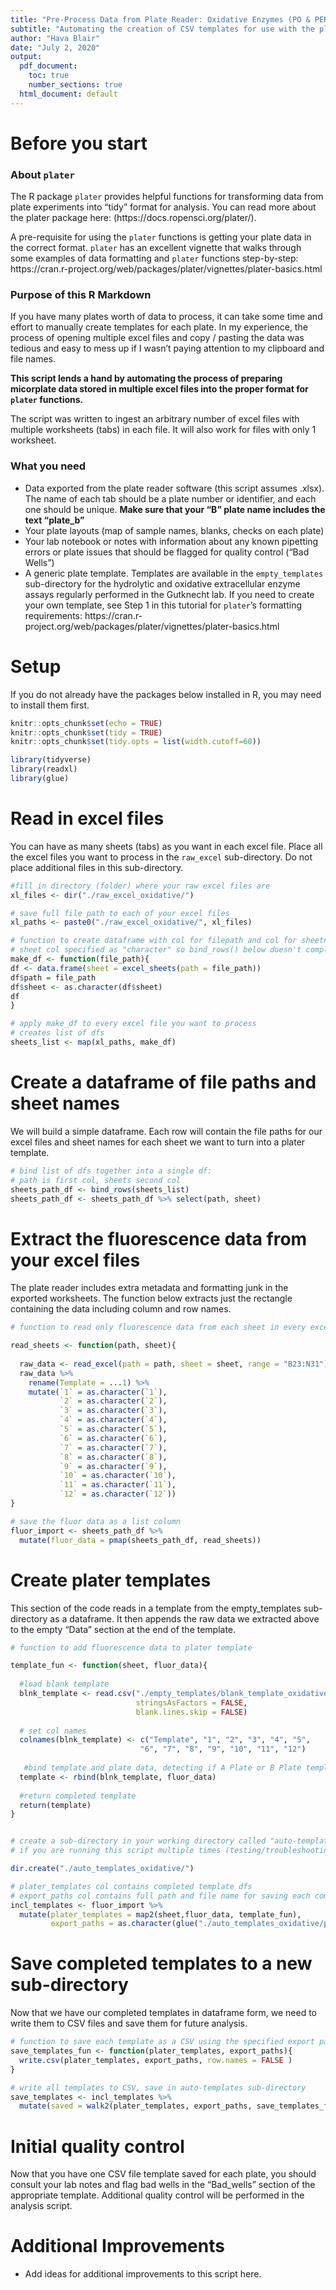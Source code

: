 ```yaml
---
title: "Pre-Process Data from Plate Reader: Oxidative Enzymes (PO & PER)"
subtitle: "Automating the creation of CSV templates for use with the plater package"
author: "Hava Blair"
date: "July 2, 2020"
output:
  pdf_document: 
    toc: true 
    number_sections: true
  html_document: default
---
```

\newpage

# Before you start 

### About `plater`

The R package `plater` provides helpful functions for transforming data from plate experiments into "tidy" format for analysis.  You can read more about the plater package here: (https://docs.ropensci.org/plater/).   

A pre-requisite for using the `plater` functions is getting your plate data in the correct format.  `plater` has an excellent vignette that walks through some examples of data formatting and `plater` functions step-by-step: https://cran.r-project.org/web/packages/plater/vignettes/plater-basics.html 

### Purpose of this R Markdown 

If you have many plates worth of data to process, it can take some time and effort to manually create templates for each plate.  In my experience, the process of opening multiple excel files and copy / pasting the data was tedious and easy to mess up if I wasn't paying attention to my clipboard and file names. 

**This script lends a hand by automating the process of preparing micorplate data stored in multiple excel files into the proper format for `plater` functions.**

The script was written to ingest an arbitrary number of excel files with multiple worksheets (tabs) in each file.  It will also work for files with only 1 worksheet.  

### What you need 

- Data exported from the plate reader software (this script assumes .xlsx). The name of each tab should be a plate number or identifier, and each one should be unique.  **Make sure that your "B" plate name includes the text "plate_b"**
- Your plate layouts (map of sample names, blanks, checks on each plate)
- Your lab notebook or notes with information about any known pipetting errors or plate issues that should be flagged for quality control ("Bad Wells")
- A generic plate template.  Templates are available in the `empty_templates` sub-directory for the hydrolytic and oxidative extracellular enzyme assays regularly performed in the Gutknecht lab.  If you need to create your own template, see Step 1 in this tutorial for `plater`'s formatting requirements:  https://cran.r-project.org/web/packages/plater/vignettes/plater-basics.html
\newpage

# Setup

If you do not already have the packages below installed in R, you may need to install them first.  

```r
knitr::opts_chunk$set(echo = TRUE)
knitr::opts_chunk$set(tidy = TRUE)
knitr::opts_chunk$set(tidy.opts = list(width.cutoff=60))

library(tidyverse)
library(readxl)
library(glue)

```

# Read in excel files 

You can have as many sheets (tabs) as you want in each excel file.  Place all the excel files you want to process in the `raw_excel` sub-directory.  Do not place additional files in this sub-directory. 

```r
#fill in directory (folder) where your raw excel files are
xl_files <- dir("./raw_excel_oxidative/")

# save full file path to each of your excel files
xl_paths <- paste0("./raw_excel_oxidative/", xl_files)

# function to create dataframe with col for filepath and col for sheetnames. Each row in this dataframe represents a single "sheet" (tab) from your raw excel file. You will get one dataframe per excel file in your original list.
# sheet col specified as "character" so bind_rows() below doesn't complain about unequal factor levels. 
make_df <- function(file_path){
df <- data.frame(sheet = excel_sheets(path = file_path))
df$path = file_path
df$sheet <- as.character(df$sheet)
df
}

# apply make_df to every excel file you want to process
# creates list of dfs
sheets_list <- map(xl_paths, make_df)

``` 


# Create a dataframe of file paths and sheet names 

We will build a simple dataframe.  Each row will contain the file paths for our excel files and sheet names for each sheet we want to turn into a plater template.  

```r

# bind list of dfs together into a single df:
# path is first col, sheets second col
sheets_path_df <- bind_rows(sheets_list) 
sheets_path_df <- sheets_path_df %>% select(path, sheet)

```


# Extract the fluorescence data from your excel files

The plate reader includes extra metadata and formatting junk in the exported worksheets.  The function below extracts just the rectangle containing the data including column and row names. 

```r
# function to read only fluorescence data from each sheet in every excel file

read_sheets <- function(path, sheet){
  
  raw_data <- read_excel(path = path, sheet = sheet, range = "B23:N31")
  raw_data %>%  
    rename(Template = ...1) %>% 
    mutate(`1` = as.character(`1`),
           `2` = as.character(`2`),
           `3` = as.character(`3`),
           `4` = as.character(`4`),
           `5` = as.character(`5`),
           `6` = as.character(`6`),
           `7` = as.character(`7`),
           `8` = as.character(`8`),
           `9` = as.character(`9`), 
           `10` = as.character(`10`), 
           `11` = as.character(`11`), 
           `12` = as.character(`12`))
}

# save the fluor data as a list column 
fluor_import <- sheets_path_df %>% 
  mutate(fluor_data = pmap(sheets_path_df, read_sheets))

```

# Create plater templates

This section of the code reads in a template from the empty_templates sub-directory as a dataframe.  It then appends the raw data we extracted above to the empty "Data" section at the end of the template.   

```r

# function to add fluorescence data to plater template

template_fun <- function(sheet, fluor_data){
  
  #load blank template
  blnk_template <- read.csv("./empty_templates/blank_template_oxidative.csv",
                            stringsAsFactors = FALSE,
                            blank.lines.skip = FALSE)
    
  # set col names 
  colnames(blnk_template) <- c("Template", "1", "2", "3", "4", "5",
                             "6", "7", "8", "9", "10", "11", "12")
  
   #bind template and plate data, detecting if A Plate or B Plate template needed.
  template <- rbind(blnk_template, fluor_data)
   
  #return completed template
  return(template)
}


# create a sub-directory in your working directory called "auto-templates"
# if you are running this script multiple times (testing/troubleshooting) you may see a warning that "auto-templates" directory already exists.  It's not a problem, every time you run this the sub-directory will be over-written. 

dir.create("./auto_templates_oxidative/")

# plater_templates col contains completed template dfs
# export_paths col contains full path and file name for saving each completed template
incl_templates <- fluor_import %>% 
  mutate(plater_templates = map2(sheet,fluor_data, template_fun), 
         export_paths = as.character(glue("./auto_templates_oxidative/plater-{sheet}.csv")))

```


# Save completed templates to a new sub-directory 

Now that we have our completed templates in dataframe form, we need to write them to CSV files and save them for future analysis.  

```r

# function to save each template as a CSV using the specified export path
save_templates_fun <- function(plater_templates, export_paths){
  write.csv(plater_templates, export_paths, row.names = FALSE )
}

# write all templates to CSV, save in auto-templates sub-directory
save_templates <- incl_templates %>% 
  mutate(saved = walk2(plater_templates, export_paths, save_templates_fun))

```

# Initial quality control

Now that you have one CSV file template saved for each plate, you should consult your lab notes and flag bad wells in the "Bad_wells" section of the appropriate template.  Additional quality control will be performed in the analysis script.  

# Additional Improvements 

- Add ideas for additional improvements to this script here. 